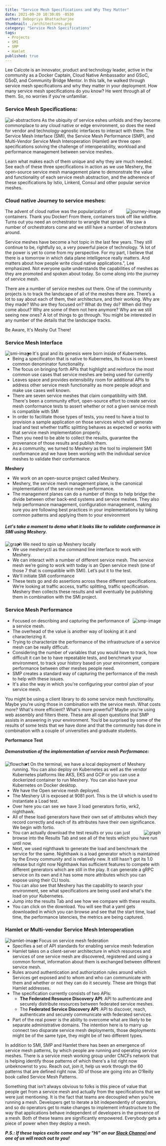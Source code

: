 ```yaml
---
title: "Service Mesh Specifications and Why They Matter"
date: 2021-09-20 10:30:05 -0530
author: Debopriya Bhattacharjee
thumbnail: ./architectures.png
category: "Service Mesh Specifications"
tags:
 - Projects
 - SMI
 - SMP
 - Hamlet
published: true
---
```





<BlogWrapper>

<div class="intro ">
  <p>
   <Link to="/community/members/lee-calcote">Lee Calcote</Link> is an innovator, product and technology leader, active in the community as a Docker Captain, Cloud Native Ambassador and GSoC, GSoD, and Community Bridge Mentor. In this talk, he walked through service mesh specifications and why they matter in your deployment.
   How many service mesh specifications do you know? He went through all of them. So, no worries if you're unfamiliar.
  </p>
</div>   

### Service Mesh Specifications:
<img src={Abstractions} className="slides-left" align="left" alt="al-abstractions" />

As the ubiquity of service eshes unfolds and they become commonplace to any cloud native or edge environment, so does the need for vendor and technology-agnostic interfaces to interact with them. The Service Mesh Interface (SMI), the Service Mesh Performance (SMP), and Multi-Vendor Service Mesh Interoperation (Hamlet) are three open specifications solving the challenge of interoperability, workload and performance management between service meshes. 

Learn what makes each of them unique and why they are much needed. See each of these three specifications in action as we use Meshery, the open-source service mesh management plane to demonstrate the value and functionality of each service mesh abstraction, and the adherence of these specifications by Istio, Linkerd, Consul and other popular service meshes.

### Cloud native Journey to service meshes:

<img src={Journey} className="slides-right" align="right" alt="journey-image" />

The advent of cloud native was the popularization of containers. Thank you Docker! From there, containers took off like wildfire. Turns out you need an orchestrator to wrangle that sprawl. We saw a number of orchestrators come and we still have a number of orchestrators around.

Service meshes have become a hot topic in the last few years. They still continue to be, rightfully so, a very powerful piece of technology. “A lot of the power is yet to come from my perspective. For my part, I believe that there is a tomorrow in which data plane intelligence really matters. And matters about how people write cloud native applications.”, Lee emphasized. Not everyone quite understands the capabilities of meshes as they are promoted and spoken about today. So come along into the journey of service mesh.

There are a number of service meshes out there. One of the community projects is to track the landscape of all of the meshes there are. There’s a lot to say about each of them, their architecture, and their working. Why are they made? Who are they focused on? What do they do? When did they come about? Why are some of them not here anymore? Why are we still seeing new ones? A lot of things to go through. You might be interested in any number of the details that the landscape tracks.
 <div class="note">Be Aware, It's Meshy Out There!</div>

### Service Mesh Interface
<img src={SMI} className="slides-left" align="left" alt="smi-image" />
<ul>
    <li>It's goal and its genesis were born inside of Kubernetes.</li>
    <li> Being a specification that is native to Kubernetes, its focus is on lowest common denominator functionality.</li>
    <li> The focus on bringing forth APIs that highlight and reinforce the most common use cases that service meshes are being used for currently</li>
    <li>Leaves space and provides extensibility room for additional APIs to address other service mesh functionality as more people adopt and make use cases well known.</li>
    <li>There are seven service meshes that claim compatibility with SMI. There's been a community effort, open-source effort to create service mesh conformance tests to assert whether or not a given service mesh is compatible with SMI</li>
    <li> In order to facilitate those types of tests, you need to have a tool to provision a sample application on those services which will generate load and test whether traffic splitting behaves as expected or works with that service mesh implementation properly.</li>
    <li>Then you need to be able to collect the results, guarantee the provenance of those results and publish them.</li>
    <li> As a community, we turned to Meshery as the tool to implement <Link to="/projects/service-mesh-interface-conformance">SMI conformance</Link> and we have been working with the individual service meshes to validate their conformance. </li>
</ul>    
<b>Meshery</b>
<ul>
  <li> We work on an open-source project called <Link to="/service-mesh-management/meshery">Meshery</Link>.</li>
  <li> Meshery, the service mesh management plane, is the canonical implementation of the service mesh performance.</li>
  <li>The management planes can do a number of things to help bridge the divide between other back-end systems and service meshes. They also help performance management, configuration management, making sure you are following best practices in your implementations by taking common patterns and applying them to your environment </li>
</ul>
<h5>Let's take a moment to demo what it looks like to validate conformance in SMI using Meshery.</h5>
<img src={Graph} className="slides-left" align="left" alt="graph" />
<ul>
   <li> We need to spin up Meshery locally</li>
   <li> We use mesheryctl as the command line interface to work with Meshery.</li>
   <li> We can interact with a number of different service mesh. The service mesh we’re going to work with today is an Open service mesh (one of those 7 that is compatible with SMI). Let’s put it to the test.</li>
   <li> We'll initiate <Link to="/projects/service-mesh-interface-conformance">SMI conformance</Link></li>
   <li>These tests go and do assertions across these different specifications. We’re looking at traffic access, traffic splitting, traffic specification. Meshery then collects these results and will eventually be publishing them in combination with the SMI project.</li>
</ul>

### Service Mesh Performance
<img src={SMP} className="slides-right" align="right" alt="smp-image" />
<ul>
    <li>Focused on describing and capturing the performance of a service mesh.</li>
    <li>The overhead of the value is another way of looking at it and characterizing it.</li>
    <li>Trying to characterize the performance of the infrastructure of a service mesh can be really difficult.</li>
    <li>Considering the number of variables that you would have to track, how difficult it can be to have repeatable tests, and benchmark your environment, to track your history based on your environment, compare performance between other meshes people need.</li>
    <li>SMP creates a standard way of capturing the performance of the mesh to help with these issues.</li>
    <li>It's also the way in which you're configuring your control plan of your service mesh.</li>
</ul>    

You might be using a client library to do some service mesh functionality. Maybe you're using those in combination with the service mesh. What costs more? What's more efficient? What's more powerful? Maybe you're using web assembly and filters there.
These are all open questions that <Link to="/projects/service-mesh-performance">SMP</Link> assists in answering in your environment. You’d be surprised by some of the results of some tests that we have done and that the community has done in combination with a couple of universities and graduate students.

<b>Performance Test</b><h5>Demonstration of the implementation of service mesh Performance:</h5>
<img src={Flowchart} className="slides-left" align="left" alt="flowchart" />
<ul>
  <li> On the terminal, we have a local deployment of Meshery running. You can also deploy on Kubernetes as well as the vendor Kubernetes platforms like AKS, EKS and GCP or you can use a dockerized container to run Meshery. You can also have your Kubernetes on Docker desktop.</li>
  <li>We have the Open service mesh deployed.</li>
  <li> The Meshery UI is exposed at 9081 port. This is the UI which is used to instantiate a Load test.</li>
  <li> Over here you can see we have 3 load generators fortio, wrk2, nighthawk.</li>
  <li> All of these load generators have their own set of attributes which they record correctly and each of its attributes have their own significance. We begin with fortio.</li>
  <img src={Bucket} className="slides-right" align="right" alt="graph" />

  <li> You can actually download the test results or you can just browse into the Results Tab and see all of the tests which you have run until now.</li>
  <li>Next, we used nighthawk to generate the load and benchmark the service for the same. Nighthawk is a load generator which is maintained by the Envoy community and is relatively new. It still hasn't got its 1.0 release but right now Nighthawk has sufficient features to compete with different generators which are still in the play. It can generate a gRPC service on its own and it has some more attributes which you can expose using their CLI tools.</li>
  <li> You can also see that Meshery has the capability to search your environment, see what specifications are being used and what's the load on your Kubernetes.</li>
  <li>Jump into the results Tab and see how we compare with these results.</li>
  <li>You can click on the download. You will see that a yaml gets downloaded in which you can browse and see that the start time, load time, the performance latencies, the metrics are being captured.</li>
</ul>  

### Hamlet or Multi-vendor Service Mesh Interoperation
<img src={Hamlet} className="slides-left" align="left" alt="hamlet-image" />
<ul>
  <li>Focus on service mesh federation</li>
  <li>Specifies a set of API standards for enabling service mesh federation</li>
  <li>Hamlet takes on a client-server architecture in which resources and services of one service mesh are discovered, registered and using a common format, information about them is exchanged between different service mesh.</li>
  <li>Rules around authentication and authorization rules around which Services get exposed and to whom and who can communicate with them and whether or not they can do it securely. These are things that Hamlet addresses.</li>
  <li>The specification currently consists of two APIs:
    <ul>
      <li><strong>The Federated Resource Discovery API</strong>: API to authenticate and securely distribute resources between federated service meshes.</li>
      <li>The <strong>Federated Service Discovery API</strong>: API to discover, reach, authenticate and securely communicate with federated services.</li>
    </ul>
  </li>
  <li>Part of the real power is the ability to overcome what are likely to be separate administrative domains. The intention here is to marry up connect two disparate service mesh deployments, those deployments might be of the same type, they might be of two different types.</li>
</ul>

In addition to SMI, SMP and Hamlet there has been an emergence of service mesh patterns, by which people are running and operating service meshes. There is a service mesh working group under CNCFs network that is helping identify those patterns of which there's a list right now unbeknownst to you. Reach out, join it, help us work through the 60 patterns that are defined right now. 30 of those are going into an <Link to="/learn/service-mesh-books">O’Reilly</Link> book called <Link to="/learn/service-mesh-books/service-mesh-patterns">Service Mesh Patterns</Link>.

Something that isn’t always obvious to folks is this piece of value that people get from a service mesh and actually from the specifications that we were just mentioning. It is the fact that teams are decoupled when you’re running a mesh. Developers get to iterate a bit independently of operators, and so do operators get to make changes to implement infrastructure to the way that applications behave independent of developers in the presence of a mesh.  Both of these teams are significantly empowered. Everybody gets a piece of power when they deploy a mesh.


_**P.S.: If these topics excite  come and say "Hi" on our [Slack Channel](http://slack.layer5.io) and one of us will reach out to you!**_

</BlogWrapper>

